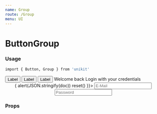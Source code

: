 ```yaml
---
name: Group
route: /Group
menu: UI
---
```



# ButtonGroup

### Usage

```bash
import { Button, Group } from 'unikit'
```

<Playground>
    <Flex p={30}>
        <Group gap={1}>
            <Button>Label</Button>  
            <Button>Label</Button>  
            <Button>Label</Button>    
        </Group>
</Flex>
 <Flex bg="primary" bgAlpha={0.1} p={30}  align="center">
        <Headline>Welcome back</Headline>
        <Text o={0.5}>Login with your credentials</Text>
        <Form maxWidth={600} buttonProps={{mt: 15}} onSubmit={(doc, reset) => {
            alert(JSON.stringify(doc))
            reset()
        }}>
        <Group mt={30} vertical >
            <Input type="text" placeholder="E-Mail" field="mail" />  
            <Input type="text" placeholder="Password" field="pw" />  
        </Group>
        </Form>
    </Flex>
</Playground>

### Props

<Props of={Group} />